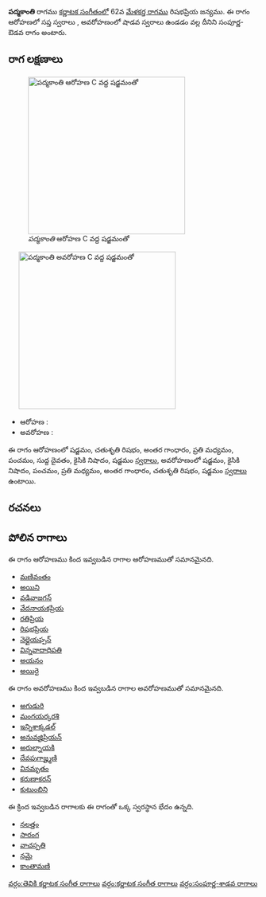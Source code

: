 {{Infobox ragam
	| name          	= పద్మకాంతి
	| synonym	    	= 
	| mela          	= 
	| chakra        	= 
	| janaka        	= 
	| type          	= సంపూర్ణ-శాడవ
	| arohanam      	= {{svaraC|S|R2|G3|M2|P|D1|N2|S'}} 
	| avarohanam    	= {{svaraC|S'|N2|P|M2|G3|R2|S}}
	| jeeva         	=
	| chhaya        	=
	| nyasa         	=
	| vishesha      	= 
	| equivalent  		= 
}}
{{కర్ణాటక సంగీత రాగాలు}}
'''పద్మకాంతి''' రాగము [[కర్ణాటక సంగీతం]]లో 62వ [[మేళకర్త రాగము]] రిషభప్రియ జన్యము.  ఈ రాగం ఆరోహణలో సప్త స్వరాలు , అవరోహణంలో షాడవ స్వరాలు ఉండడం వల్ల దీనిని సంపూర్ణ-ఔడవ రాగం అంటారు.


==రాగ లక్షణాలు==
[[Image:padmakanti_ar_kb2wiki.png|thumb|right|316px|''పద్మకాంతి'' ఆరోహణ C వద్ద షడ్జమంతో]]
	[[Image:padmakanti_av_kb2wiki.png|thumb|right|316px|''పద్మకాంతి'' అవరోహణ C వద్ద షడ్జమంతో]]

* ఆరోహణ : {{svaraC|S|R2|G3|M2|P|D1|N2|S'}} 
* అవరోహణ : {{svaraC|S'|N2|P|M2|G3|R2|S}}

ఈ రాగం ఆరోహణంలో షడ్జమం, చతుశృతి రిషభం, అంతర గాంధారం, ప్రతి మధ్యమం, పంచమం, సుద్ద దైవతం, కైసికి నిషాదం, షడ్జమం [[స్వరాలు]], అవరోహణంలో షడ్జమం, కైసికి నిషాదం, పంచమం, ప్రతి మధ్యమం, అంతర గాంధారం, చతుశృతి రిషభం, షడ్జమం [[స్వరాలు]] ఉంటాయి.

==రచనలు==



==పోలిన రాగాలు==
ఈ రాగం ఆరోహణము కింద ఇవ్వబడిన రాగాల ఆరోహణముతో సమానమైనది.
* [[మణివంతం]]
* [[అయిని]]
* [[ వడివాజగన్]]
* [[వేదనాయకప్రియ]]
* [[రతిప్రియ]]
* [[రిషభప్రియ]]
* [[నెల్లైయప్పన్]]
* [[విన్నవాదాధిపతి]]
* [[అయనం]]
* [[అయిరై]]

ఈ రాగం అవరోహణము కింద ఇవ్వబడిన రాగాల అవరోహణముతో సమానమైనది.
* [[అగుడురి]]
* [[మంగయర్కరశి]]
* [[ఇన్నిశాక్కడల్]]
* [[అనువజ్హిప్రియన్]]
* [[ అరుల్నాయకి]]
* [[దేవపుగాజ్హ్మణి]]
* [[వినమృతం]]
* [[కరుణాకరన్]]
* [[కుటుంబిని]]

ఈ క్రింద ఇవ్వబడిన రాగాలకు ఈ రాగంతో ఒక్క స్వరస్థాన భేదం ఉన్నది.
* [[నలత్తం]]
* [[సారంగ]]
* [[వాచస్పతి]]
* [[నమై]]
* [[కాంతామణి]]



[[వర్గం:తెవికి కర్ణాటక సంగీత రాగాలు]]
[[వర్గం:కర్ణాటక సంగీత రాగాలు]]
[[వర్గం:సంపూర్ణ-శాడవ రాగాలు]]